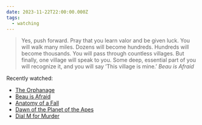 ```yaml
---
date: 2023-11-22T22:00:00.000Z
tags:
  - watching
---
```

> Yes, push forward. Pray that you learn valor and be given luck. You will walk many miles. Dozens will become hundreds. Hundreds will become thousands. You will pass through countless villages. But finally, one village will speak to you. Some deep, essential part of you will recognize it, and you will say ’This village is mine.’
> <cite><i>Beau is Afraid</i></cite>

Recently watched:

* [The Orphanage](https://letterboxd.com/film/the-orphanage/)
* [Beau is Afraid](https://letterboxd.com/film/beau-is-afraid/)
* [Anatomy of a Fall](https://letterboxd.com/film/anatomy-of-a-fall/)
* [Dawn of the Planet of the Apes](https://letterboxd.com/film/dawn-of-the-planet-of-the-apes/)
* [Dial M for Murder](https://letterboxd.com/film/dial-m-for-murder/)